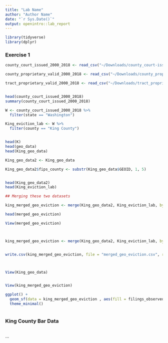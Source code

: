 ```yaml
---
title: "Lab Name"
author: "Author Name"
date: "`r Sys.Date()`"
output: openintro::lab_report
---
```


```r
library(tidyverse)
library(dplyr)
```

### Exercise 1



```r


county_court_issued_2000_2018 <- read_csv("~/Downloads/county_court-issued_2000_2018.csv")

county_proprietary_valid_2000_2018 <- read_csv("~/Downloads/county_proprietary_valid_2000_2018.csv")

tract_proprietary_valid_2000_2018 <- read_csv("~/Downloads/tract_proprietary_valid_2000_2018.csv")


head(county_court_issued_2000_2018)
summary(county_court_issued_2000_2018)

W <- county_court_issued_2000_2018 %>%
  filter(state == "Washington")

King_eviction_lab <- W %>%
  filter(county == "King County")


head(K)
head(geo_data)
head(King_geo_data)

King_geo_data2 <- King_geo_data

King_geo_data2$fips_county <- substr(King_geo_data$GEOID, 1, 5)


head(King_geo_data2)
head(King_eviction_lab)

## Merging these two datasets

king_merged_geo_eviction <- merge(King_geo_data2, King_eviction_lab, by = "fips_county")

head(merged_geo_eviction)

View(merged_geo_eviction)



king_merged_geo_eviction <- merge(King_geo_data2, King_eviction_lab, by = "fips_county")


write.csv(king_merged_geo_eviction, file = "merged_geo_eviction.csv", row.names = FALSE)



View(King_geo_data)



```



```r


View(king_merged_geo_eviction)

ggplot() +
  geom_sf(data = king_merged_geo_eviction , aes(fill = filings_observed)) +
  theme_minimal()



```


### King County Bar Data

```r



```


...

